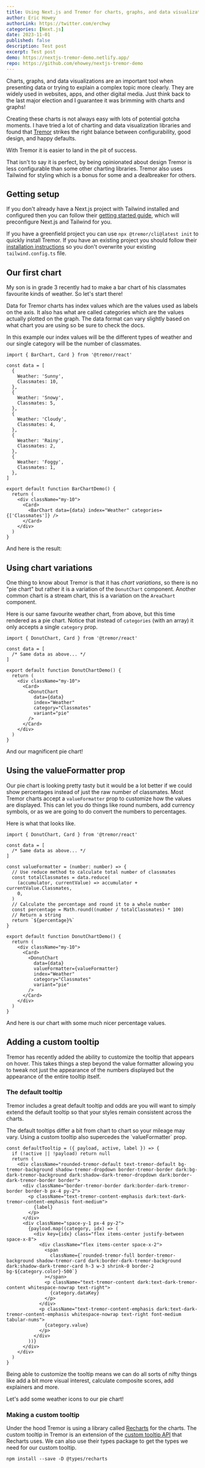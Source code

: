 ```yaml
---
title: Using Next.js and Tremor for charts, graphs, and data visualization
author: Eric Howey
authorLink: https://twitter.com/erchwy
categories: [Next.js]
date: 2023-11-01
published: false
description: Test post
excerpt: Test post
demo: https://nextjs-tremor-demo.netlify.app/
repo: https://github.com/ehowey/nextjs-tremor-demo
---
```



Charts, graphs, and data visualizations are an important tool when presenting data or trying to explain a complex topic more clearly. They are widely used in websites, apps, and other digital media. Just think back to the last major election and I guarantee it was brimming with charts and graphs!

Creating these charts is not always easy with lots of potential gotcha moments. I have tried a lot of charting and data visualization libraries and found that [Tremor](https://www.tremor.so/) strikes the right balance between configurability, good design, and happy defaults.

With Tremor it is easier to land in the pit of success.

That isn't to say it is perfect, by being opinionated about design Tremor is less configurable than some other charting libraries. Tremor also uses Tailwind for styling which is a bonus for some and a dealbreaker for others.

## Getting setup

If you don't already have a Next.js project with Tailwind installed and configured then you can follow their [getting started guide](https://nextjs.org/docs/getting-started/installation), which will preconfigure Next.js and Tailwind for you.

If you have a greenfield project you can use `npx @tremor/cli@latest init` to quickly install Tremor. If you have an existing project you should follow their [installation instructions](https://www.tremor.so/docs/getting-started/installation) so you don't overwrite your existing `tailwind.config.ts` file.

## Our first chart

My son is in grade 3 recently had to make a bar chart of his classmates favourite kinds of weather. So let's start there!

Data for Tremor charts has index values which are the values used as labels on the axis. It also has what are called categories which are the values actually plotted on the graph. The data format can vary slightly based on what chart you are using so be sure to check the docs.

In this example our index values will be the different types of weather and our single category will be the number of classmates.

```tsx title="BarChart.tsx"
import { BarChart, Card } from '@tremor/react'

const data = [
  {
    Weather: 'Sunny',
    Classmates: 10,
  },
  {
    Weather: 'Snowy',
    Classmates: 5,
  },
  {
    Weather: 'Cloudy',
    Classmates: 4,
  },
  {
    Weather: 'Rainy',
    Classmates: 2,
  },
  {
    Weather: 'Foggy',
    Classmates: 1,
  },
]

export default function BarChartDemo() {
  return (
    <div className="my-10">
      <Card>
        <BarChart data={data} index="Weather" categories={['Classmates']} />
      </Card>
    </div>
  )
}
```

And here is the result:

<BarChart client:visible />

## Using chart variations

One thing to know about Tremor is that it has _chart variations_, so there is no "pie chart" but rather it is a variation of the `DonutChart` component. Another common chart is a stream chart, this is a variation on the `AreaChart` component.

Here is our same favourite weather chart, from above, but this time rendered as a pie chart. Notice that instead of `categories` (with an array) it only accepts a single `category` prop.

```tsx title="DonutChart.tsx"
import { DonutChart, Card } from '@tremor/react'

const data = [
  /* Same data as above... */
]

export default function DonutChartDemo() {
  return (
    <div className="my-10">
      <Card>
        <DonutChart
          data={data}
          index="Weather"
          category="Classmates"
          variant="pie"
        />
      </Card>
    </div>
  )
}
```

And our magnificent pie chart!

<DonutChartBasic client:visible />

## Using the valueFormatter prop

Our pie chart is looking pretty tasty but it would be a lot better if we could show percentages instead of just the raw number of classmates. Most Tremor charts accept a `valueFormatter` prop to customize how the values are displayed. This can let you do things like round numbers, add currency symbols, or as we are going to do convert the numbers to percentages.

Here is what that looks like.

```tsx title="DonutChart.tsx"
import { DonutChart, Card } from '@tremor/react'

const data = [
  /* Same data as above... */
]

const valueFormatter = (number: number) => {
  // Use reduce method to calculate total number of classmates
  const totalClassmates = data.reduce(
    (accumulator, currentValue) => accumulator + currentValue.Classmates,
    0,
  )
  // Calculate the percentage and round it to a whole number
  const percentage = Math.round((number / totalClassmates) * 100)
  // Return a string
  return `${percentage}%`
}

export default function DonutChartDemo() {
  return (
    <div className="my-10">
      <Card>
        <DonutChart
          data={data}
          valueFormatter={valueFormatter}
          index="Weather"
          category="Classmates"
          variant="pie"
        />
      </Card>
    </div>
  )
}
```

And here is our chart with some much nicer percentage values.

<DonutChartValueFormatter client:visible />

## Adding a custom tooltip

Tremor has recently added the ability to customize the tooltip that appears on hover. This takes things a step beyond the value formatter allowing you to tweak not just the appearance of the numbers displayed but the appearance of the entire tooltip itself.

### The default tooltip

Tremor includes a great default tooltip and odds are you will want to simply extend the default tooltip so that your styles remain consistent across the charts.

<BlockquoteInfo>
  The default tooltips differ a bit from chart to chart so your mileage may
  vary. Using a custom tooltip also supercedes the `valueFormatter` prop.
</BlockquoteInfo>

```tsx
const defaultTooltip = ({ payload, active, label }) => {
  if (!active || !payload) return null
  return (
    <div className="rounded-tremor-default text-tremor-default bg-tremor-background shadow-tremor-dropdown border-tremor-border dark:bg-dark-tremor-background dark:shadow-dark-tremor-dropdown dark:border-dark-tremor-border border">
      <div className="border-tremor-border dark:border-dark-tremor-border border-b px-4 py-2">
        <p className="text-tremor-content-emphasis dark:text-dark-tremor-content-emphasis font-medium">
          {label}
        </p>
      </div>
      <div className="space-y-1 px-4 py-2">
        {payload.map((category, idx) => (
          <div key={idx} class="flex items-center justify-between space-x-8">
            <div className="flex items-center space-x-2">
              <span
                className={`rounded-tremor-full border-tremor-background shadow-tremor-card dark:border-dark-tremor-background dark:shadow-dark-tremor-card h-3 w-3 shrink-0 border-2 bg-${category.color}-500`}
              ></span>
              <p className="text-tremor-content dark:text-dark-tremor-content whitespace-nowrap text-right">
                {category.dataKey}
              </p>
            </div>
            <p className="text-tremor-content-emphasis dark:text-dark-tremor-content-emphasis whitespace-nowrap text-right font-medium tabular-nums">
              {category.value}
            </p>
          </div>
        ))}
      </div>
    </div>
  )
}
```

Being able to customize the tooltip means we can do all sorts of nifty things like add a bit more visual interest, calculate composite scores, add explainers and more.

Let's add some weather icons to our pie chart!

### Making a custom tooltip

Under the hood Tremor is using a library called [Recharts](https://recharts.org/en-US) for the charts. The custom tooltip in Tremor is an extension of the [custom tooltip API](https://recharts.org/en-US/examples/CustomContentOfTooltip) that Recharts uses. We can also use their types package to get the types we need for our custom tooltip.

```
npm install --save -D @types/recharts
```

<DonutChartCustomTooltip client:visible />

